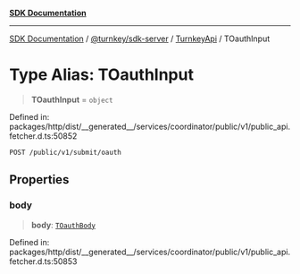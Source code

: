 [**SDK Documentation**](../../../../../README.mdx)

***

[SDK Documentation](../../../../../packages.mdx) / [@turnkey/sdk-server](../../../README.mdx) / [TurnkeyApi](../README.mdx) / TOauthInput

# Type Alias: TOauthInput

> **TOauthInput** = `object`

Defined in: packages/http/dist/\_\_generated\_\_/services/coordinator/public/v1/public\_api.fetcher.d.ts:50852

`POST /public/v1/submit/oauth`

## Properties

### body

> **body**: [`TOauthBody`](TOauthBody.mdx)

Defined in: packages/http/dist/\_\_generated\_\_/services/coordinator/public/v1/public\_api.fetcher.d.ts:50853

